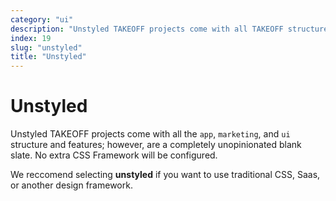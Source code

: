 ```yaml
---
category: "ui"
description: "Unstyled TAKEOFF projects come with all TAKEOFF structure and features; however, are a completely unopinionated blank slate. No extra CSS Framework will be configured."
index: 19
slug: "unstyled"
title: "Unstyled"
---
```


# Unstyled

Unstyled TAKEOFF projects come with all the `app`, `marketing`, and `ui` structure and features; however, are a completely unopinionated blank slate. No extra CSS Framework will be configured.

We reccomend selecting **unstyled** if you want to use traditional CSS, Saas, or another design framework.
